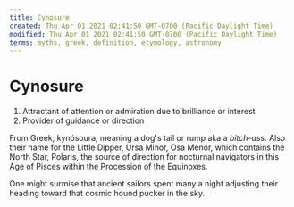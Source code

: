 ```yaml
---
title: Cynosure
created: Thu Apr 01 2021 02:41:50 GMT-0700 (Pacific Daylight Time)
modified: Thu Apr 01 2021 02:41:50 GMT-0700 (Pacific Daylight Time)
terms: myths, greek, definition, etymology, astronomy
---
```


# Cynosure

1. Attractant of attention or admiration due to brilliance or interest
2. Provider of guidance or direction

From Greek, kynósoura, meaning a dog's tail or rump aka a _bitch-ass_. Also their name for the Little Dipper, Ursa Minor, Osa Menor, which contains the North Star, Polaris, the source of direction for nocturnal navigators in this Age of Pisces within the Procession of the Equinoxes.

One might surmise that ancient sailors spent many a night adjusting their heading toward that cosmic hound pucker in the sky.
